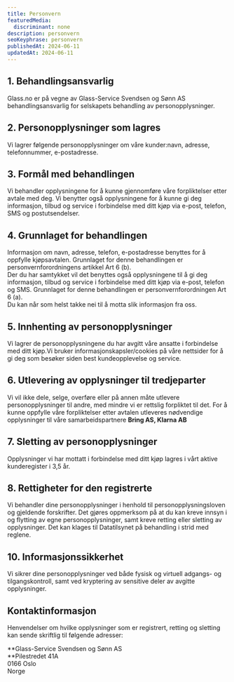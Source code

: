 ```yaml
---
title: Personvern
featuredMedia:
  discriminant: none
description: personvern
seoKeyphrase: personvern
publishedAt: 2024-06-11
updatedAt: 2024-06-11
---
```


## **1. Behandlingsansvarlig**

Glass.no er på vegne av Glass-Service Svendsen og Sønn AS behandlingsansvarlig for selskapets behandling av personopplysninger.

## **2. Personopplysninger som lagres**

Vi lagrer følgende personopplysninger om våre kunder:navn, adresse, telefonnummer, e-postadresse.

## **3. Formål med behandlingen**

Vi behandler opplysningene for å kunne gjennomføre våre forpliktelser etter avtale med deg. Vi benytter også opplysningene for å kunne gi deg informasjon, tilbud og service i forbindelse med ditt kjøp via e-post, telefon, SMS og postutsendelser.

## **4. Grunnlaget for behandlingen**

Informasjon om navn, adresse, telefon, e-postadresse benyttes for å oppfylle kjøpsavtalen. Grunnlaget for denne behandlingen er personvernforordningens artikkel Art 6 (b).\
Der du har samtykket vil det benyttes også opplysningene til å gi deg informasjon, tilbud og service i forbindelse med ditt kjøp via e-post, telefon og SMS. Grunnlaget for denne behandlingen er personvernforordningen Art 6 (a).\
Du kan når som helst takke nei til å motta slik informasjon fra oss.

## **5. Innhenting av personopplysninger**

Vi lagrer de personopplysningene du har avgitt våre ansatte i forbindelse med ditt kjøp.Vi bruker informasjonskapsler/cookies på våre nettsider for å gi deg som besøker siden best kundeopplevelse og service.

## **6. Utlevering av opplysninger til tredjeparter**

Vi vil ikke dele, selge, overføre eller på annen måte utlevere personopplysninger til andre, med mindre vi er rettslig forpliktet til det. For å kunne oppfylle våre forpliktelser etter avtalen utleveres nødvendige opplysninger til våre samarbeidspartnere **Bring AS, Klarna AB**

## **7. Sletting av personopplysninger**

Opplysninger vi har mottatt i forbindelse med ditt kjøp lagres i vårt aktive kunderegister i 3,5 år.

## **8. Rettigheter for den registrerte**

Vi behandler dine personopplysninger i henhold til personopplysningsloven og gjeldende forskrifter. Det gjøres oppmerksom på at du kan kreve innsyn i og flytting av egne personopplysninger, samt kreve retting eller sletting av opplysninger. Det kan klages til Datatilsynet på behandling i strid med reglene.

## **10. Informasjonssikkerhet**

Vi sikrer dine personopplysninger ved både fysisk og virtuell adgangs- og tilgangskontroll, samt ved kryptering av sensitive deler av avgitte opplysninger.

## **Kontaktinformasjon**

Henvendelser om hvilke opplysninger som er registrert, retting og sletting kan sende skriftlig til følgende adresser:

**Glass-Service Svendsen og Sønn AS\
**Pilestredet 41A\
0166 Oslo\
Norge
